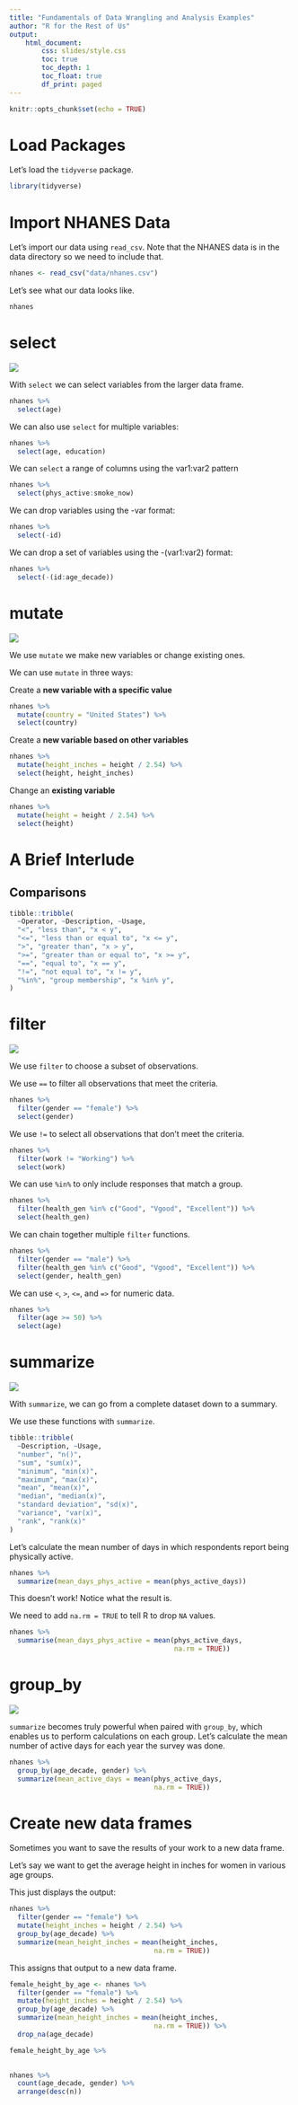 ```yaml
---
title: "Fundamentals of Data Wrangling and Analysis Examples"
author: "R for the Rest of Us"
output: 
    html_document:
        css: slides/style.css
        toc: true
        toc_depth: 1
        toc_float: true
        df_print: paged
---
```



```r
knitr::opts_chunk$set(echo = TRUE)
```


# Load Packages

Let's load the `tidyverse` package.  

```r
library(tidyverse)
```

# Import NHANES Data

Let's import our data using `read_csv`. Note that the NHANES data is in the data directory so we need to include that.

```r
nhanes <- read_csv("data/nhanes.csv")
```

Let's see what our data looks like.

```r
nhanes
```



# select

![](slides/images/select.png)

With `select` we can select variables from the larger data frame.

```r
nhanes %>% 
  select(age)
```


We can also use `select` for multiple variables:

```r
nhanes %>% 
  select(age, education)
```


We can `select` a range of columns using the var1:var2 pattern

```r
nhanes %>% 
  select(phys_active:smoke_now)
```


We can drop variables using the -var format:


```r
nhanes %>% 
  select(-id)
```

We can drop a set of variables using the -(var1:var2) format:

```r
nhanes %>% 
  select(-(id:age_decade))
```

# mutate

![](slides/images/mutate.png)

We use `mutate` we make new variables or change existing ones. 

We can use `mutate` in three ways:

Create a **new variable with a specific value**

```r
nhanes %>% 
  mutate(country = "United States") %>% 
  select(country)
```


Create a **new variable based on other variables**

```r
nhanes %>% 
  mutate(height_inches = height / 2.54) %>% 
  select(height, height_inches)
```

Change an **existing variable**

```r
nhanes %>% 
  mutate(height = height / 2.54) %>% 
  select(height) 
```



# A Brief Interlude

## Comparisons

```r

tibble::tribble(
  ~Operator, ~Description, ~Usage,
  "<", "less than", "x < y",
  "<=", "less than or equal to", "x <= y",
  ">", "greater than", "x > y",
  ">=", "greater than or equal to", "x >= y",
  "==", "equal to", "x == y",
  "!=", "not equal to", "x != y",
  "%in%", "group membership", "x %in% y",
)
```



# filter

![](slides/images/filter.png)

We use `filter` to choose a subset of observations.

We use `==` to filter all observations that meet the criteria.


```r
nhanes %>% 
  filter(gender == "female") %>% 
  select(gender)
```

We use `!=` to select all observations that don't meet the criteria.

```r
nhanes %>% 
  filter(work != "Working") %>% 
  select(work)
```

We can use `%in%` to only include responses that match a group. 

```r
nhanes %>% 
  filter(health_gen %in% c("Good", "Vgood", "Excellent")) %>% 
  select(health_gen)
```


We can chain together multiple `filter` functions. 

```r
nhanes %>% 
  filter(gender == "male") %>% 
  filter(health_gen %in% c("Good", "Vgood", "Excellent")) %>% 
  select(gender, health_gen)
```


We can use `<`, `>`, `<=`, and `=>` for numeric data.

```r
nhanes %>% 
  filter(age >= 50) %>% 
  select(age)
```




# summarize

![](slides/images/summarize.png)


With `summarize`, we can go from a complete dataset down to a summary.

We use these functions with `summarize`.

```r
tibble::tribble(
  ~Description, ~Usage,
  "number", "n()",
  "sum", "sum(x)",
  "minimum", "min(x)",
  "maximum", "max(x)",
  "mean", "mean(x)",
  "median", "median(x)",
  "standard deviation", "sd(x)",
  "variance", "var(x)",
  "rank", "rank(x)"
)
```


Let's calculate the mean number of days in which respondents report being physically active.

```r
nhanes %>% 
  summarize(mean_days_phys_active = mean(phys_active_days))
```

This doesn't work! Notice what the result is. 

We need to add `na.rm = TRUE` to tell R to drop `NA` values.

```r
nhanes %>% 
  summarise(mean_days_phys_active = mean(phys_active_days,
                                         na.rm = TRUE))
```



# group_by

![](slides/images/group-by.png)


`summarize` becomes truly powerful when paired with `group_by`, which enables us to perform calculations on each group. Let's calculate the mean number of active days for each year the survey was done.


```r
nhanes %>% 
  group_by(age_decade, gender) %>%
  summarize(mean_active_days = mean(phys_active_days,
                                    na.rm = TRUE))
```



# Create new data frames

Sometimes you want to save the results of your work to a new data frame. 

Let's say we want to get the average height in inches for women in various age groups.

This just displays the output:

```r
nhanes %>% 
  filter(gender == "female") %>% 
  mutate(height_inches = height / 2.54) %>% 
  group_by(age_decade) %>% 
  summarize(mean_height_inches = mean(height_inches,
                                    na.rm = TRUE)) 
```

This assigns that output to a new data frame.

```r
female_height_by_age <- nhanes %>% 
  filter(gender == "female") %>% 
  mutate(height_inches = height / 2.54) %>% 
  group_by(age_decade) %>% 
  summarize(mean_height_inches = mean(height_inches,
                                    na.rm = TRUE)) %>% 
  drop_na(age_decade)
```

```r
female_height_by_age %>% 
  
```

```r
nhanes %>% 
  count(age_decade, gender) %>% 
  arrange(desc(n))
```


